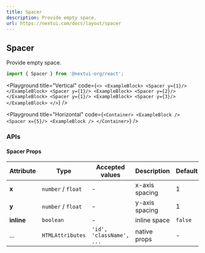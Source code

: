 ```yaml
---
title: Spacer
description: Provide empty space.
url: https://nextui.com/docs/layout/spacer
---
```


## Spacer

Provide empty space.

```jsx
import { Spacer } from '@nextui-org/react';
```

<Playground
  title="Vertical"
  code={`
<>
  <ExampleBlock>
    <Spacer y={1}/>
  </ExampleBlock>
  <Spacer y={1}/>
  <ExampleBlock>
    <Spacer y={2}/>
  </ExampleBlock>
  <Spacer y={1}/>
  <ExampleBlock>
    <Spacer y={3}/>
  </ExampleBlock>
</>
`}
/>

<Playground
  title="Horizontal"
  code={`
<Container>
  <ExampleBlock />
  <Spacer x={5}/>
  <ExampleBlock />
</Container>
`}
/>

<Spacer y={3} />

### APIs

<Spacer y={2} />

#### Spacer Props

| Attribute  | Type               | Accepted values          | Description    | Default |
| ---------- | ------------------ | ------------------------ | -------------- | ------- |
| **x**      | `number` / `float` | -                        | x-axis spacing | 1       |
| **y**      | `number` / `float` | -                        | y-axis spacing | 1       |
| **inline** | `boolean`          | -                        | inline space   | `false` |
| ...        | `HTMLAttributes`   | `'id', 'className', ...` | native props   | -       |
